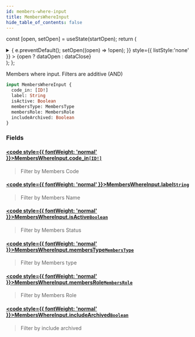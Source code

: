 ```yaml
---
id: members-where-input
title: MembersWhereInput
hide_table_of_contents: false
---
```






const [open, setOpen] = useState(startOpen);
return (
<details {...(open ? { open: true } : {})} className="details" style={{ border:'none', boxShadow:'none', background:'var(--ifm-background-color)' }}>
<summary
onClick={(e) => {
e.preventDefault();
setOpen((open) => !open);
}}
style={{ listStyle:'none' }} >
{open ? dataOpen : dataClose}
</summary>
{open && children}
</details>
);
};

Members where input. Filters are additive (AND)

```graphql
input MembersWhereInput {
  code_in: [ID!]
  label: String
  isActive: Boolean
  membersType: MembersType
  membersRole: MembersRole
  includeArchived: Boolean
}
```

### Fields

#### [<code style={{ fontWeight: 'normal' }}>MembersWhereInput.<b>code_in</b></code>](#)<Bullet />[`[ID!]`](/api/scalars/id) <Badge class="badge badge--secondary" text="list"/> <Badge class="badge badge--secondary" text="scalar"/>

> Filter by Members Code

#### [<code style={{ fontWeight: 'normal' }}>MembersWhereInput.<b>label</b></code>](#)<Bullet />[`String`](/api/scalars/string) <Badge class="badge badge--secondary" text="scalar"/>

> Filter by Members Name

#### [<code style={{ fontWeight: 'normal' }}>MembersWhereInput.<b>isActive</b></code>](#)<Bullet />[`Boolean`](/api/scalars/boolean) <Badge class="badge badge--secondary" text="scalar"/>

> Filter by Members Status

#### [<code style={{ fontWeight: 'normal' }}>MembersWhereInput.<b>membersType</b></code>](#)<Bullet />[`MembersType`](/api/enums/members-type) <Badge class="badge badge--secondary" text="enum"/>

> Filter by Members type

#### [<code style={{ fontWeight: 'normal' }}>MembersWhereInput.<b>membersRole</b></code>](#)<Bullet />[`MembersRole`](/api/enums/members-role) <Badge class="badge badge--secondary" text="enum"/>

> Filter by Members Role

#### [<code style={{ fontWeight: 'normal' }}>MembersWhereInput.<b>includeArchived</b></code>](#)<Bullet />[`Boolean`](/api/scalars/boolean) <Badge class="badge badge--secondary" text="scalar"/>

> Filter by include archived
